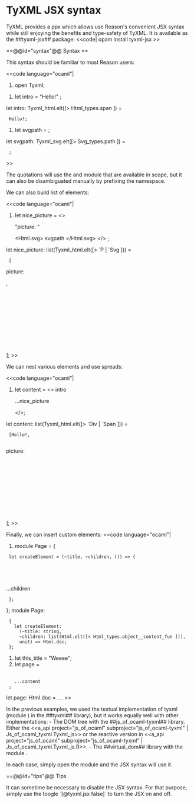 = TyXML JSX syntax =

TyXML provides a ppx which allows use Reason's convenient JSX syntax
while still enjoying the benefits and type-safety of TyXML.
It is available as the ##tyxml-jsx## package:
<<code|
opam install tyxml-jsx
>>

==@@id="syntax"@@ Syntax ==

This syntax should be familiar to most Reason users:

<<code language="ocaml"|
# open Tyxml;

# let intro = <span id="hello"> "Hello!" </span>;
let intro: Tyxml_html.elt([> Html_types.span ]) =
  <span id="hello">Hello!</span>;

# let svgpath = <path d="M 0 1 L 1 0" />;
let svgpath: Tyxml_svg.elt([> Svg_types.path ]) =
  <path d="M 0 1 L 1 0"></path>;
>>

The quotations will use the {{{Html}}} and {{{Svg}}} module that are available in scope, but it can also be disambiguated manually by prefixing the namespace.

We can also build list of elements:

<<code language="ocaml"|
# let nice_picture = <> <p>"picture: "</p> <Html.svg> svgpath </Html.svg> </> ;
let nice_picture: list(Tyxml_html.elt([> `P | `Svg ])) =
  [<p>picture: </p>,
   <svg><path d="M 0 1 L 1 0"></path></svg>];
>>

We can nest various elements and use spreads:

<<code language="ocaml"|
# let content = <> intro <div class_="content"> ...nice_picture </div> </>;
let content: list(Tyxml_html.elt([> `Div | `Span ])) =
  [<span id="hello">Hello!</span>,
   <div class="content"><p>picture: </p><svg><path d="M 0 1 L 1 0"></path></svg></div>];
>>

Finally, we can insert custom elements:
<<code language="ocaml"|
# module Page = {
  let createElement = (~title, ~children, ()) => {
    <html>
      <head>
        <title> {Html.txt(title)} </title>
        <link rel="stylesheet" href="home.css" />
      </head>
      <body> ...children </body>
    </html>
  };
};
module Page:
  {
    let createElement:
      (~title: string,
      ~children: list(Html.elt([< Html_types.object__content_fun ])),
      unit) => Html.doc;
  };

# let this_title = "Weeee";
# let page = 
  <Page title=this_title>
    ...content
  </Page>;
let page: Html.doc = ....
>>

In the previous examples, we used the textual implementation of tyxml (module {{{Tyxml}}}) in the ##tyxml## library), but it works equally well
with other implementations:
- The DOM tree with the ##js_of_ocaml-tyxml## library. Either the <<a_api project="js_of_ocaml" subproject="js_of_ocaml-tyxml" | Js_of_ocaml_tyxml.Tyxml_js>> or the reactive 
version in <<a_api project="js_of_ocaml" subproject="js_of_ocaml-tyxml" | Js_of_ocaml_tyxml.Tyxml_js.R>>.
- The ##virtual_dom## library with the module {{{Virtual_dom.Tyxml}}}.

In each case, simply open the module and the JSX syntax will use it.

==@@id="tips"@@ Tips

It can sometime be necessary to disable the JSX syntax. For that purpose, simply use the toogle `[@tyxml.jsx false]` to turn the JSX on and off.
